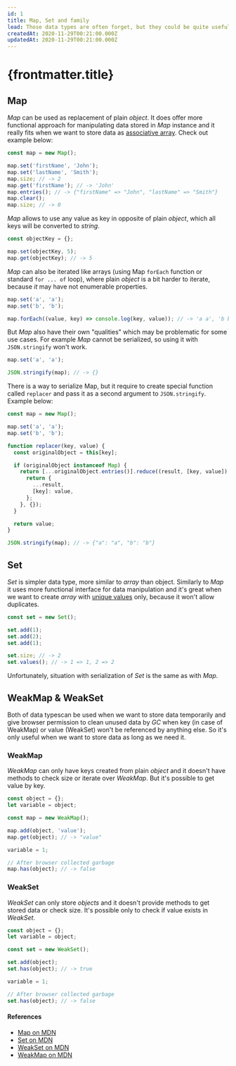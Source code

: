 ```yaml
---
id: 1
title: Map, Set and family
lead: Those data types are often forget, but they could be quite useful.
createdAt: 2020-11-29T00:21:00.000Z
updatedAt: 2020-11-29T00:21:00.000Z
---
```


# {frontmatter.title}

## Map

_Map_ can be used as replacement of plain _object_. It does offer more functional approach for manipulating data stored in _Map_ instance and it really fits when we want to store data as <span style="text-decoration: underline;">associative array</span>. Check out example below:

```js
const map = new Map();

map.set('firstName', 'John');
map.set('lastName', 'Smith');
map.size; // -> 2
map.get('firstName'); // -> 'John'
map.entries(); // -> {"firstName" => "John", "lastName" => "Smith"}
map.clear();
map.size; // -> 0
```

_Map_ allows to use any value as key in opposite of plain _object_, which all keys will be converted to _string_.

```js
const objectKey = {};

map.set(objectKey, 5);
map.get(objectKey); // -> 5
```

_Map_ can also be iterated like arrays (using Map `forEach` function or standard `for ... of` loop), where plain _object_ is a bit harder to iterate, because _it_ may have not enumerable properties.

```js
map.set('a', 'a');
map.set('b', 'b');

map.forEach((value, key) => console.log(key, value)); // -> 'a a', 'b b'
```

But _Map_ also have their own "qualities" which may be problematic for some use cases. For example _Map_ cannot be serialized, so using it with `JSON.stringify` won't work.

```js
map.set('a', 'a');

JSON.stringify(map); // -> {}
```

There is a way to serialize Map, but it require to create special function called `replacer` and pass it as a second argument to `JSON.stringify`. Example below:

```js
const map = new Map();

map.set('a', 'a');
map.set('b', 'b');

function replacer(key, value) {
  const originalObject = this[key];

  if (originalObject instanceof Map) {
    return [...originalObject.entries()].reduce((result, [key, value]) => {
      return {
        ...result,
        [key]: value,
      };
    }, {});
  }

  return value;
}

JSON.stringify(map); // -> {"a": "a", "b": "b"}
```

## Set

_Set_ is simpler data type, more similar to _array_ than object. Similarly to _Map_ it uses more functional interface for data manipulation and it's great when we want to create _array_ with <span style="text-decoration: underline;">unique values</span> only, because it won't allow duplicates.

```js
const set = new Set();

set.add(1);
set.add(2);
set.add(1);

set.size; // -> 2
set.values(); // -> 1 => 1, 2 => 2
```

Unfortunately, situation with serialization of _Set_ is the same as with _Map_.

## WeakMap & WeakSet

Both of data typescan be used when we want to store data temporarily and give browser permission to clean unused data by _GC_ when key (in case of WeakMap) or value (WeakSet) won't be referenced by anything else. So it's only useful when we want to store data as long as we need it.

### WeakMap

_WeakMap_ can only have keys created from plain _object_ and it doesn't have methods to check size or iterate over _WeakMap_. But it's possible to get value by key.

```js
const object = {};
let variable = object;

const map = new WeakMap();

map.add(object, 'value');
map.get(object); // -> "value"

variable = 1;

// After browser collected garbage
map.has(object); // -> false
```

### WeakSet

_WeakSet_ can only store _objects_ and it doesn't provide methods to get stored data or check size. It's possible only to check if value exists in _WeakSet_.

```js
const object = {};
let variable = object;

const set = new WeakSet();

set.add(object);
set.has(object); // -> true

variable = 1;

// After browser collected garbage
set.has(object); // -> false
```

#### References

- [Map on MDN](https://developer.mozilla.org/en-US/docs/Web/JavaScript/Reference/Global_Objects/Map)
- [Set on MDN](https://developer.mozilla.org/en-US/docs/Web/JavaScript/Reference/Global_Objects/Set)
- [WeakSet on MDN](https://developer.mozilla.org/en-US/docs/Web/JavaScript/Reference/Global_Objects/WeakSet)
- [WeakMap on MDN](https://developer.mozilla.org/en-US/docs/Web/JavaScript/Reference/Global_Objects/WeakMap)
